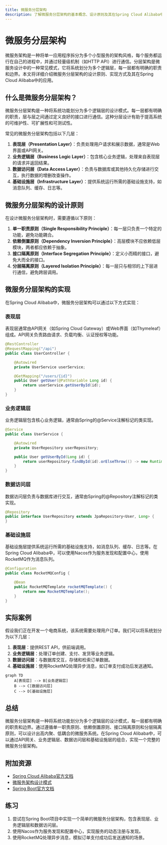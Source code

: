 ```yaml
---
title: 微服务分层架构
description: 了解微服务分层架构的基本概念、设计原则及其在Spring Cloud Alibaba中的应用场景。
---
```


# 微服务分层架构

微服务架构是一种将单一应用程序拆分为多个小型服务的架构风格，每个服务都运行在自己的进程中，并通过轻量级机制（如HTTP API）进行通信。分层架构是微服务设计中的一种常见模式，它将系统划分为多个逻辑层，每一层都有明确的职责和边界。本文将详细介绍微服务分层架构的设计原则、实现方式及其在Spring Cloud Alibaba中的应用。

## 什么是微服务分层架构？

微服务分层架构是一种将系统功能划分为多个逻辑层的设计模式。每一层都有明确的职责，层与层之间通过定义良好的接口进行通信。这种分层设计有助于提高系统的可维护性、可扩展性和可测试性。

常见的微服务分层架构包括以下几层：

1. **表现层（Presentation Layer）**：负责处理用户请求和展示数据，通常是Web界面或API网关。
2. **业务逻辑层（Business Logic Layer）**：包含核心业务逻辑，处理来自表现层的请求并返回结果。
3. **数据访问层（Data Access Layer）**：负责与数据库或其他持久化存储进行交互，执行数据的增删改查操作。
4. **基础设施层（Infrastructure Layer）**：提供系统运行所需的基础设施支持，如消息队列、缓存、日志等。

## 微服务分层架构的设计原则

在设计微服务分层架构时，需要遵循以下原则：

1. **单一职责原则（Single Responsibility Principle）**：每一层只负责一个特定的功能，避免功能耦合。
2. **依赖倒置原则（Dependency Inversion Principle）**：高层模块不应依赖低层模块，两者都应依赖于抽象。
3. **接口隔离原则（Interface Segregation Principle）**：定义小而精的接口，避免大而全的接口。
4. **分层隔离原则（Layered Isolation Principle）**：每一层只与相邻的上下层进行通信，避免跨层调用。

## 微服务分层架构的实现

在Spring Cloud Alibaba中，微服务分层架构可以通过以下方式实现：

### 表现层

表现层通常由API网关（如Spring Cloud Gateway）或Web界面（如Thymeleaf）组成。API网关负责路由请求、负载均衡、认证授权等功能。

```java
@RestController
@RequestMapping("/api")
public class UserController {

    @Autowired
    private UserService userService;

    @GetMapping("/users/{id}")
    public User getUser(@PathVariable Long id) {
        return userService.getUserById(id);
    }
}
```

### 业务逻辑层

业务逻辑层包含核心业务逻辑，通常由Spring的@Service注解标记的类实现。

```java
@Service
public class UserService {

    @Autowired
    private UserRepository userRepository;

    public User getUserById(Long id) {
        return userRepository.findById(id).orElseThrow(() -> new RuntimeException("User not found"));
    }
}
```

### 数据访问层

数据访问层负责与数据库进行交互，通常由Spring的@Repository注解标记的类实现。

```java
@Repository
public interface UserRepository extends JpaRepository<User, Long> {
}
```

### 基础设施层

基础设施层提供系统运行所需的基础设施支持，如消息队列、缓存、日志等。在Spring Cloud Alibaba中，可以使用Nacos作为服务发现和配置中心，使用RocketMQ作为消息队列。

```java
@Configuration
public class RocketMQConfig {

    @Bean
    public RocketMQTemplate rocketMQTemplate() {
        return new RocketMQTemplate();
    }
}
```

## 实际案例

假设我们正在开发一个电商系统，该系统需要处理用户订单。我们可以将系统划分为以下几层：

1. **表现层**：提供REST API，供前端调用。
2. **业务逻辑层**：处理订单创建、支付、发货等业务逻辑。
3. **数据访问层**：与数据库交互，存储和检索订单数据。
4. **基础设施层**：使用RocketMQ处理异步消息，如订单支付成功后发送通知。

```mermaid
graph TD
    A[表现层] --> B[业务逻辑层]
    B --> C[数据访问层]
    C --> D[基础设施层]
```

## 总结

微服务分层架构是一种将系统功能划分为多个逻辑层的设计模式，每一层都有明确的职责和边界。通过遵循单一职责原则、依赖倒置原则、接口隔离原则和分层隔离原则，可以设计出高内聚、低耦合的微服务系统。在Spring Cloud Alibaba中，可以通过API网关、业务逻辑层、数据访问层和基础设施层的组合，实现一个完整的微服务分层架构。

## 附加资源

- [Spring Cloud Alibaba官方文档](https://spring.io/projects/spring-cloud-alibaba)
- [微服务架构设计模式](https://microservices.io/patterns/microservices.html)
- [Spring Boot官方文档](https://spring.io/projects/spring-boot)

## 练习

1. 尝试在Spring Boot项目中实现一个简单的微服务分层架构，包含表现层、业务逻辑层和数据访问层。
2. 使用Nacos作为服务发现和配置中心，实现服务的动态注册与发现。
3. 使用RocketMQ处理异步消息，模拟订单支付成功后发送通知的场景。
